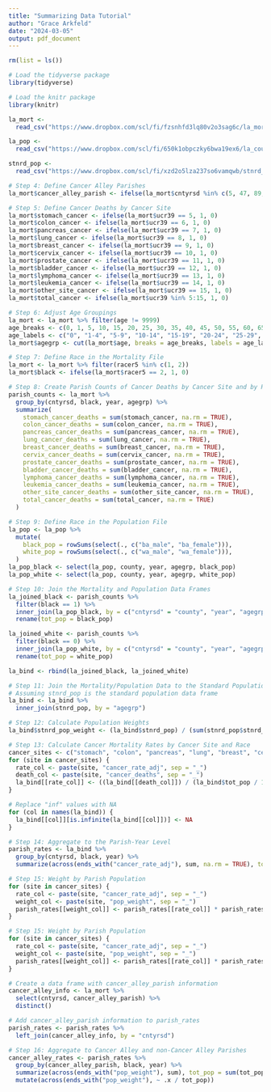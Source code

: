 ```yaml
---
title: "Summarizing Data Tutorial"
author: "Grace Arkfeld"
date: "2024-03-05"
output: pdf_document
---
```

```r
rm(list = ls())
```
```r
# Load the tidyverse package
library(tidyverse)

# Load the knitr package
library(knitr)
```

```r
la_mort <- 
  read_csv("https://www.dropbox.com/scl/fi/fzsnhfd3lq80v2o3sag6c/la_mort.csv?rlkey=h1vyjm2b8ppgejgsg3e8evm7i&dl=1")

la_pop <- 
  read_csv("https://www.dropbox.com/scl/fi/650k1obpczky6bwa19ex6/la_county_pop.csv?rlkey=0aokd9m76q7mxwus97uslsx7g&dl=1")

stnrd_pop <- 
  read_csv("https://www.dropbox.com/scl/fi/xzd2o5lza237so6vamqwb/stnrd_pop.csv?rlkey=zp90au2tuq6eptvi1yiyjfzua&dl=1")
```
```r
# Step 4: Define Cancer Alley Parishes
la_mort$cancer_alley_parish <- ifelse(la_mort$cntyrsd %in% c(5, 47, 89, 93, 95, 121), 1, 0)
```

```r
# Step 5: Define Cancer Deaths by Cancer Site
la_mort$stomach_cancer <- ifelse(la_mort$ucr39 == 5, 1, 0)
la_mort$colon_cancer <- ifelse(la_mort$ucr39 == 6, 1, 0)
la_mort$pancreas_cancer <- ifelse(la_mort$ucr39 == 7, 1, 0)
la_mort$lung_cancer <- ifelse(la_mort$ucr39 == 8, 1, 0)
la_mort$breast_cancer <- ifelse(la_mort$ucr39 == 9, 1, 0)
la_mort$cervix_cancer <- ifelse(la_mort$ucr39 == 10, 1, 0)
la_mort$prostate_cancer <- ifelse(la_mort$ucr39 == 11, 1, 0)
la_mort$bladder_cancer <- ifelse(la_mort$ucr39 == 12, 1, 0)
la_mort$lymphoma_cancer <- ifelse(la_mort$ucr39 == 13, 1, 0)
la_mort$leukemia_cancer <- ifelse(la_mort$ucr39 == 14, 1, 0)
la_mort$other_site_cancer <- ifelse(la_mort$ucr39 == 15, 1, 0)
la_mort$total_cancer <- ifelse(la_mort$ucr39 %in% 5:15, 1, 0)
```

```r
# Step 6: Adjust Age Groupings
la_mort <- la_mort %>% filter(age != 9999)
age_breaks <- c(0, 1, 5, 10, 15, 20, 25, 30, 35, 40, 45, 50, 55, 60, 65, 70, 75, 80, 85, 90, 95, 100, 105)
age_labels <- c("0", "1-4", "5-9", "10-14", "15-19", "20-24", "25-29", "30-34", "35-39", "40-44", "45-49", "50-54", "55-59", "60-64", "65-69", "70-74", "75-79", "80-84", "85-89", "90-94", "95-99", "100+")
la_mort$agegrp <- cut(la_mort$age, breaks = age_breaks, labels = age_labels, right = FALSE)
```

```r
# Step 7: Define Race in the Mortality File
la_mort <- la_mort %>% filter(racer5 %in% c(1, 2))
la_mort$black <- ifelse(la_mort$racer5 == 2, 1, 0)
```

```r
# Step 8: Create Parish Counts of Cancer Deaths by Cancer Site and by Race
parish_counts <- la_mort %>%
  group_by(cntyrsd, black, year, agegrp) %>%
  summarize(
    stomach_cancer_deaths = sum(stomach_cancer, na.rm = TRUE),
    colon_cancer_deaths = sum(colon_cancer, na.rm = TRUE),
    pancreas_cancer_deaths = sum(pancreas_cancer, na.rm = TRUE),
    lung_cancer_deaths = sum(lung_cancer, na.rm = TRUE),
    breast_cancer_deaths = sum(breast_cancer, na.rm = TRUE),
    cervix_cancer_deaths = sum(cervix_cancer, na.rm = TRUE),
    prostate_cancer_deaths = sum(prostate_cancer, na.rm = TRUE),
    bladder_cancer_deaths = sum(bladder_cancer, na.rm = TRUE),
    lymphoma_cancer_deaths = sum(lymphoma_cancer, na.rm = TRUE),
    leukemia_cancer_deaths = sum(leukemia_cancer, na.rm = TRUE),
    other_site_cancer_deaths = sum(other_site_cancer, na.rm = TRUE),
    total_cancer_deaths = sum(total_cancer, na.rm = TRUE)
  )
```

```r
# Step 9: Define Race in the Population File
la_pop <- la_pop %>%
  mutate(
    black_pop = rowSums(select(., c("ba_male", "ba_female"))),
    white_pop = rowSums(select(., c("wa_male", "wa_female"))),
  )
la_pop_black <- select(la_pop, county, year, agegrp, black_pop)
la_pop_white <- select(la_pop, county, year, agegrp, white_pop)
```

```r
# Step 10: Join the Mortality and Population Data Frames
la_joined_black <- parish_counts %>%
  filter(black == 1) %>%
  inner_join(la_pop_black, by = c("cntyrsd" = "county", "year", "agegrp")) %>%
  rename(tot_pop = black_pop)

la_joined_white <- parish_counts %>%
  filter(black == 0) %>%
  inner_join(la_pop_white, by = c("cntyrsd" = "county", "year", "agegrp")) %>%
  rename(tot_pop = white_pop)

la_bind <- rbind(la_joined_black, la_joined_white)
```

```r
# Step 11: Join the Mortality/Population Data to the Standard Population Data
# Assuming stnrd_pop is the standard population data frame
la_bind <- la_bind %>%
  inner_join(stnrd_pop, by = "agegrp")
```

```r
# Step 12: Calculate Population Weights
la_bind$stnrd_pop_weight <- (la_bind$stnrd_pop) / (sum(stnrd_pop$stnrd_pop))
```

```r
# Step 13: Calculate Cancer Mortality Rates by Cancer Site and Race
cancer_sites <- c("stomach", "colon", "pancreas", "lung", "breast", "cervix", "prostate", "bladder", "lymphoma", "leukemia", "other_site", "total")
for (site in cancer_sites) {
  rate_col <- paste(site, "cancer_rate_adj", sep = "_")
  death_col <- paste(site, "cancer_deaths", sep = "_")
  la_bind[[rate_col]] <- ((la_bind[[death_col]]) / (la_bind$tot_pop / 100000)) * la_bind$stnrd_pop_weight
}
```
```r
# Replace "inf" values with NA
for (col in names(la_bind)) {
  la_bind[[col]][is.infinite(la_bind[[col]])] <- NA
}
```

```r
# Step 14: Aggregate to the Parish-Year Level
parish_rates <- la_bind %>%
  group_by(cntyrsd, black, year) %>%
  summarize(across(ends_with("cancer_rate_adj"), sum, na.rm = TRUE), tot_pop = sum(tot_pop))
```

```r
# Step 15: Weight by Parish Population
for (site in cancer_sites) {
  rate_col <- paste(site, "cancer_rate_adj", sep = "_")
  weight_col <- paste(site, "pop_weight", sep = "_")
  parish_rates[[weight_col]] <- parish_rates[[rate_col]] * parish_rates$tot_pop
}
```
```r
# Step 15: Weight by Parish Population
for (site in cancer_sites) {
  rate_col <- paste(site, "cancer_rate_adj", sep = "_")
  weight_col <- paste(site, "pop_weight", sep = "_")
  parish_rates[[weight_col]] <- parish_rates[[rate_col]] * parish_rates$tot_pop
}
```

```r
# Create a data frame with cancer_alley_parish information
cancer_alley_info <- la_mort %>%
  select(cntyrsd, cancer_alley_parish) %>%
  distinct()

# Add cancer_alley_parish information to parish_rates
parish_rates <- parish_rates %>%
  left_join(cancer_alley_info, by = "cntyrsd")
```

```r
# Step 16: Aggregate to Cancer Alley and non-Cancer Alley Parishes
cancer_alley_rates <- parish_rates %>%
  group_by(cancer_alley_parish, black, year) %>%
  summarize(across(ends_with("pop_weight"), sum), tot_pop = sum(tot_pop)) %>%
  mutate(across(ends_with("pop_weight"), ~ .x / tot_pop))
```


